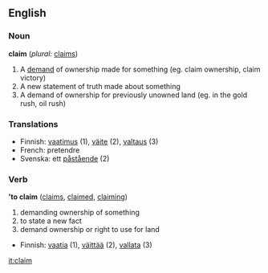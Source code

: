 ==English==
===Noun===
'''claim'''  (''plural:'' [[claims]])
#A [[demand]] of ownership made for something (eg. claim ownership, claim victory)
#A new statement of truth made about something
#A demand of ownership for previously unowned land (eg. in the gold rush, oil rush)

===Translations===
*Finnish: [[vaatimus]] (1), [[väite]] (2), [[valtaus]] (3)
*French: pretendre
*Svenska: ett [[påstående]] (2)

===Verb===
''''to claim'''  ([[claims]], [[claimed]], [[claiming]])
#demanding ownership of something
#to state a new fact
#demand ownership or right to use for land
*Finnish: [[vaatia]] (1), [[väittää]] (2), [[vallata]] (3)

[[it:claim]]